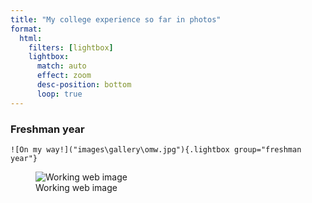 ```yaml
---
title: "My college experience so far in photos"
format:
  html:
    filters: [lightbox]
    lightbox:
      match: auto
      effect: zoom
      desc-position: bottom
      loop: true
---
```


### Freshman year

```         
![On my way!]("images\gallery\omw.jpg"){.lightbox group="freshman year"}
```

![Working web image](https://upload.wikimedia.org/wikipedia/commons/thumb/4/47/PNG_transparency_demonstration_1.png/640px-PNG_transparency_demonstration_1.png)
